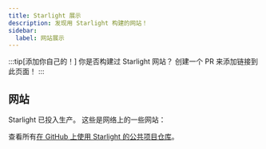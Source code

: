 ```yaml
---
title: Starlight 展示
description: 发现用 Starlight 构建的网站！
sidebar:
  label: 网站展示
---
```


:::tip[添加你自己的！]
你是否构建过 Starlight 网站？
创建一个 PR 来添加链接到此页面！
:::

## 网站


Starlight 已投入生产。 这些是网络上的一些网站：

<ShowcaseSites />

查看所有[在 GitHub 上使用 Starlight 的公共项目仓库](https://github.com/withastro/starlight/network/dependents)。
